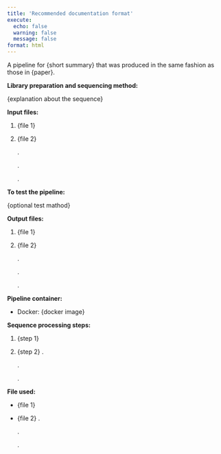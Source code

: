 ---
title: 'Recommended documentation format'
execute:
  echo: false
  warning: false
  message: false
format: html
---

A pipeline for {short summary} that was produced in the same fashion as those in {paper}.

**Library preparation and sequencing method:**

  {explanation about the sequence}


**Input files:**

1. {file 1}
2. {file 2}

   .
  
   .
  
   .

**To test the pipeline:**

{optional test mathod}


**Output files:**

1. {file 1}
2. {file 2}

   .
  
   .
  
   .

**Pipeline container:**

* Docker: {docker image}


**Sequence processing steps:**

1. {step 1}
2. {step 2}
   .
  
   .
  
   .

**File used:**

* {file 1}
* {file 2}
  .
  
  .
  
  .

